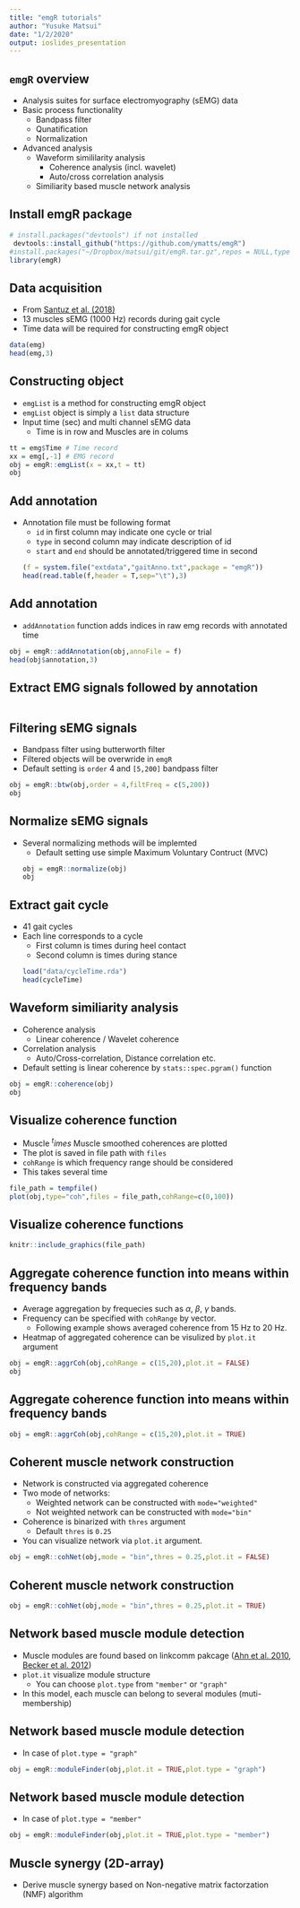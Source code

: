 ```yaml
---
title: "emgR tutorials"
author: "Yusuke Matsui"
date: "1/2/2020"
output: ioslides_presentation
---
```


## `emgR` overview
- Analysis suites for surface electromyography (sEMG) data
- Basic process functionality
    - Bandpass filter
    - Qunatification
    - Normalization
- Advanced analysis
    - Waveform simililarity analysis
        - Coherence analysis (incl. wavelet)
        - Auto/cross correlation analysis
    - Similiarity based muscle network analysis

## Install emgR package
```r
# install.packages("devtools") if not installed
 devtools::install_github("https://github.com/ymatts/emgR")
#install.packages("~/Dropbox/matsui/git/emgR.tar.gz",repos = NULL,type = "source")
library(emgR)
```

## Data acquisition
- From [Santuz et al. (2018)](https://www.frontiersin.org/articles/10.3389/fphys.2018.01509/full)
- 13 muscles sEMG (1000 Hz) records during gait cycle
- Time data will be required for constructing emgR object
```r
data(emg)
head(emg,3)
```

## Constructing object
- `emgList` is a method for constructing emgR object
- `emgList` object is simply a `list` data structure
-  Input time (sec) and multi channel sEMG data
    - Time is in row and Muscles are in colums

```r
tt = emg$Time # Time record
xx = emg[,-1] # EMG record
obj = emgR::emgList(x = xx,t = tt)
obj
```

## Add annotation
- Annotation file must be following format
    - `id` in first column may indicate one cycle or trial
    - `type` in second column may indicate description of id
    - `start` and `end` should be annotated/triggered time in second
```r
(f = system.file("extdata","gaitAnno.txt",package = "emgR"))
head(read.table(f,header = T,sep="\t"),3)
```

## Add annotation
- `addAnnotation` function adds indices in raw emg records with annotated time
```r
obj = emgR::addAnnotation(obj,annoFile = f)
head(obj$annotation,3)
```

## Extract EMG signals followed by annotation
```r

```

## Filtering sEMG signals
- Bandpass filter using butterworth filter
- Filtered objects will be overwride in `emgR`
- Default setting is `order` 4 and `[5,200]` bandpass filter
```r
obj = emgR::btw(obj,order = 4,filtFreq = c(5,200))
obj
```

## Normalize sEMG signals
- Several normalizing methods will be implemted
    - Default setting use simple Maximum Voluntary Contruct (MVC)
```r
obj = emgR::normalize(obj)
obj
```

## Extract gait cycle
- 41 gait cycles
- Each line corresponds to a cycle
    - First column is times during heel contact
    - Second column is times during stance
```r
load("data/cycleTime.rda")
head(cycleTime)
```



## Waveform similiarity analysis
- Coherence analysis
    - Linear coherence / Wavelet coherence
- Correlation analysis
    - Auto/Cross-correlation, Distance correlation etc.
- Default setting is linear coherence by `stats::spec.pgram()` function
```r
obj = emgR::coherence(obj)
obj
```

## Visualize coherence function
- Muscle $^times$ Muscle smoothed coherences are plotted
- The plot is saved in file path with `files`
- `cohRange` is which frequency range should be considered
- This takes several time
```r
file_path = tempfile()
plot(obj,type="coh",files = file_path,cohRange=c(0,100))
```

## Visualize coherence functions
```r
knitr::include_graphics(file_path)
```

## Aggregate coherence function into means within frequency bands
- Average aggregation by frequecies such as $\alpha$, $\beta$, $\gamma$ bands.
- Frequency can be specified with `cohRange` by vector.
    - Following example shows averaged coherence from 15 Hz to 20 Hz. 
- Heatmap of aggregated coherence can be visulized by `plot.it` argument
```r
obj = emgR::aggrCoh(obj,cohRange = c(15,20),plot.it = FALSE)
obj
```

## Aggregate coherence function into means within frequency bands
```r
obj = emgR::aggrCoh(obj,cohRange = c(15,20),plot.it = TRUE)
```


## Coherent muscle network construction
- Network is constructed via aggregated coherence
- Two mode of networks:
    - Weighted network can be constructed with `mode="weighted"`
    - Not weighted network can be constructed with `mode="bin"`
- Coherence is binarized with `thres` argument
    - Default `thres` is `0.25`
- You can visualize network via `plot.it` argument.
```r
obj = emgR::cohNet(obj,mode = "bin",thres = 0.25,plot.it = FALSE)
```

## Coherent muscle network construction
```r
obj = emgR::cohNet(obj,mode = "bin",thres = 0.25,plot.it = TRUE)
```

## Network based muscle module detection
- Muscle modules are found based on linkcomm pakcage ([Ahn et al. 2010]("https://arxiv.org/pdf/0903.3178.pdf"), [Becker et al. 2012]("http://bioinformatics.oxfordjournals.org/content/28/1/84.full"))
- `plot.it` visualize module structure
    - You can choose `plot.type` from `"member"` or `"graph"`
- In this model, each muscle can belong to several modules (muti-membership)


## Network based muscle module detection
- In case of `plot.type = "graph"`
```r
obj = emgR::moduleFinder(obj,plot.it = TRUE,plot.type = "graph")
```

## Network based muscle module detection
- In case of `plot.type = "member"`
```r
obj = emgR::moduleFinder(obj,plot.it = TRUE,plot.type = "member")
```


## Muscle synergy (2D-array)
- Derive muscle synergy based on Non-negative matrix factorzation (NMF) algorithm


